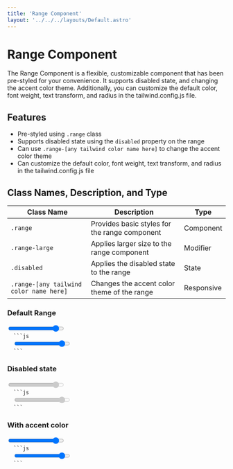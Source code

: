 ```yaml
---
title: 'Range Component'
layout: '../../../layouts/Default.astro'
---
```



# Range Component

The Range Component is a flexible, customizable component that has been pre-styled for your convenience. It supports disabled state, and changing the accent color theme. Additionally, you can customize the default color, font weight, text transform, and radius in the tailwind.config.js file.

## Features

- Pre-styled using `.range` class
- Supports disabled state using the `disabled` property on the range
- Can use `.range-[any tailwind color name here]` to change the accent color theme
- Can customize the default color, font weight, text transform, and radius in the tailwind.config.js file

## Class Names, Description, and Type

| Class Name                              | Description                                   | Type       |
| --------------------------------------- | --------------------------------------------- | ---------- |
| `.range`                                | Provides basic styles for the range component | Component  |
| `.range-large`                          | Applies larger size to the range component    | Modifier   |
| `.disabled`                             | Applies the disabled state to the range       | State      |
| `.range-[any tailwind color name here]` | Changes the accent color theme of the range   | Responsive |

### Default Range

<Preview>
  <input class='range' min='0' max='100' value='90' step='10' type='range' />
</Preview>
<Code>
  ```js
  <input class='range' min='0' max='100' value='90' step='10' type='range' />
  ```
</Code>

### Disabled state

<Preview>
  <input
    class='range'
    disabled
    min='0'
    max='100'
    value='90'
    step='10'
    type='range'
  />
</Preview>
<Code>
  ```js
  <input
    class='range'
    disabled
    min='0'
    max='100'
    value='90'
    step='10'
    type='range'
  />
  ```
</Code>

### With accent color

<Preview>
  <input
    class='range range-green'
    min='0'
    max='100'
    value='90'
    step='10'
    type='range'
  />
</Preview>
<Code>
  ```js
  <input
    class='range range-green'
    min='0'
    max='100'
    value='90'
    step='10'
    type='range'
  />
  ```
</Code>
